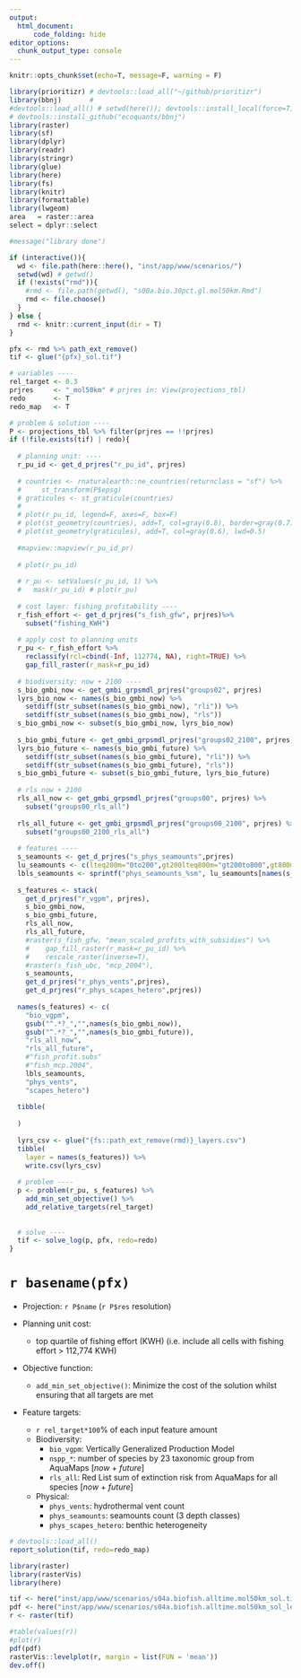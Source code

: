 ```yaml
---
output: 
  html_document:
      code_folding: hide
editor_options: 
  chunk_output_type: console
---
```



```r
knitr::opts_chunk$set(echo=T, message=F, warning = F)
```

```r
library(prioritizr) # devtools::load_all("~/github/prioritizr")
library(bbnj)       # 
#devtools::load_all() # setwd(here()); devtools::install_local(force=T) 
# devtools::install_github("ecoquants/bbnj")
library(raster)
library(sf)
library(dplyr)
library(readr)
library(stringr)
library(glue)
library(here)
library(fs)
library(knitr)
library(formattable)
library(lwgeom)
area   = raster::area
select = dplyr::select

#message("library done")

if (interactive()){
  wd <- file.path(here::here(), "inst/app/www/scenarios/")
  setwd(wd) # getwd()
  if (!exists("rmd")){
    #rmd <- file.path(getwd(), "s00a.bio.30pct.gl.mol50km.Rmd")
    rmd <- file.choose()
  }
} else {
  rmd <- knitr::current_input(dir = T)  
}

pfx <- rmd %>% path_ext_remove()
tif <- glue("{pfx}_sol.tif")
```

```r
# variables ----
rel_target <- 0.3
prjres     <- "_mol50km" # prjres in: View(projections_tbl)
redo       <- T
redo_map   <- T

# problem & solution ----
P <- projections_tbl %>% filter(prjres == !!prjres)
if (!file.exists(tif) | redo){
  
  # planning unit: ----
  r_pu_id <- get_d_prjres("r_pu_id", prjres)
  
  # countries <- rnaturalearth::ne_countries(returnclass = "sf") %>%
  #     st_transform(P$epsg)
  # graticules <- st_graticule(countries)
  # 
  # plot(r_pu_id, legend=F, axes=F, box=F)
  # plot(st_geometry(countries), add=T, col=gray(0.8), border=gray(0.7), lwd=0.5)
  # plot(st_geometry(graticules), add=T, col=gray(0.6), lwd=0.5)
  
  #mapview::mapview(r_pu_id_pr)
  
  # plot(r_pu_id)
  
  # r_pu <- setValues(r_pu_id, 1) %>%
  #   mask(r_pu_id) # plot(r_pu)
  
  # cost layer: fishing profitability ----
  r_fish_effort <- get_d_prjres("s_fish_gfw", prjres)%>%
    subset("fishing_KWH")
  
  # apply cost to planning units
  r_pu <- r_fish_effort %>% 
    reclassify(rcl=cbind(-Inf, 112774, NA), right=TRUE) %>% 
    gap_fill_raster(r_mask=r_pu_id)
  
  # biodiversity: now + 2100 ----
  s_bio_gmbi_now <- get_gmbi_grpsmdl_prjres("groups02", prjres)
  lyrs_bio_now <- names(s_bio_gmbi_now) %>% 
    setdiff(str_subset(names(s_bio_gmbi_now), "rli")) %>% 
    setdiff(str_subset(names(s_bio_gmbi_now), "rls"))
  s_bio_gmbi_now <- subset(s_bio_gmbi_now, lyrs_bio_now)
  
  s_bio_gmbi_future <- get_gmbi_grpsmdl_prjres("groups02_2100", prjres)
  lyrs_bio_future <- names(s_bio_gmbi_future) %>% 
    setdiff(str_subset(names(s_bio_gmbi_future), "rli")) %>% 
    setdiff(str_subset(names(s_bio_gmbi_future), "rls"))
  s_bio_gmbi_future <- subset(s_bio_gmbi_future, lyrs_bio_future)
  
  # rls now + 2100
  rls_all_now <- get_gmbi_grpsmdl_prjres("groups00", prjres) %>% 
    subset("groups00_rls_all")
  
  rls_all_future <- get_gmbi_grpsmdl_prjres("groups00_2100", prjres) %>% 
    subset("groups00_2100_rls_all")
  
  # features ----
  s_seamounts <- get_d_prjres("s_phys_seamounts",prjres)
  lu_seamounts <- c(lteq200m="0to200",gt200lteq800m="gt200to800",gt800m="gt800")
  lbls_seamounts <- sprintf("phys_seamounts_%sm", lu_seamounts[names(s_seamounts)])
  
  s_features <- stack(
    get_d_prjres("r_vgpm", prjres),
    s_bio_gmbi_now,
    s_bio_gmbi_future,
    rls_all_now,
    rls_all_future,
    #raster(s_fish_gfw, "mean_scaled_profits_with_subsidies") %>%
    #    gap_fill_raster(r_mask=r_pu_id) %>%
    #    rescale_raster(inverse=T),
    #raster(s_fish_ubc, "mcp_2004"),
    s_seamounts,
    get_d_prjres("r_phys_vents",prjres),
    get_d_prjres("r_phys_scapes_hetero",prjres))
  
  names(s_features) <- c(
    "bio_vgpm",
    gsub("^.*?_","",names(s_bio_gmbi_now)),
    gsub("^.*?_","",names(s_bio_gmbi_future)),
    "rls_all_now",
    "rls_all_future",
    #"fish_profit.subs"
    #"fish_mcp.2004",
    lbls_seamounts,
    "phys_vents",
    "scapes_hetero")
  
  tibble(
    
  )
  
  lyrs_csv <- glue("{fs::path_ext_remove(rmd)}_layers.csv")
  tibble(
    layer = names(s_features)) %>% 
    write.csv(lyrs_csv)
  
  # problem ----
  p <- problem(r_pu, s_features) %>%
    add_min_set_objective() %>% 
    add_relative_targets(rel_target)
  
  
  # solve ----
  tif <- solve_log(p, pfx, redo=redo)
}
```

# `r basename(pfx)`

- Projection: `r P$name` (`r P$res` resolution)

- Planning unit cost:
    - top quartile of fishing effort (KWH) (i.e. include all cells with fishing effort > 112,774 KWH)
    
- Objective function:
    - `add_min_set_objective()`: Minimize the cost of the solution whilst ensuring that all targets are met 

- Feature targets:
    - `r rel_target*100`% of each input feature amount
    - Biodiversity:
        - `bio_vgpm`: Vertically Generalized Production Model
        - `nspp_*`: number of species by 23 taxonomic group from AquaMaps [_now_ + _future_]
        - `rls_all`: Red List sum of extinction risk from AquaMaps for all species [_now_ + _future_]
    - Physical:
        - `phys_vents`: hydrothermal vent count
        - `phys_seamounts`: seamounts count (3 depth classes)
        - `phys_scapes_hetero`: benthic heterogeneity
  

```r
# devtools::load_all()
report_solution(tif, redo=redo_map)
```

```r
library(raster)
library(rasterVis)
library(here)

tif <- here("inst/app/www/scenarios/s04a.biofish.alltime.mol50km_sol.tif")
pdf <- here("inst/app/www/scenarios/s04a.biofish.alltime.mol50km_sol_levelplot.pdf")
r <- raster(tif)

#table(values(r))
#plot(r)
pdf(pdf)
rasterVis::levelplot(r, margin = list(FUN = 'mean'))
dev.off()
```

